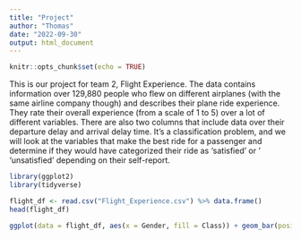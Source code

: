 ```yaml
---
title: "Project"
author: "Thomas"
date: "2022-09-30"
output: html_document
---
```


```r
knitr::opts_chunk$set(echo = TRUE)
```



This is our project for team 2, Flight Experience. The data contains information over 129,880 people who flew on different airplanes (with the same airline company though) and describes their plane ride experience. They rate their overall experience (from a scale of 1 to 5) over a lot of different variables. There are also two columns that include data over their departure delay and arrival delay time. It's a classification problem, and we will look at the variables that make the best ride for a passenger and determine if they would have categorized their ride as 'satisfied' or ' 'unsatisfied' depending on their self-report. 



```r
library(ggplot2)
library(tidyverse)
```



```r
flight_df <- read.csv("Flight_Experience.csv") %>% data.frame()
head(flight_df)

```

```r

ggplot(data = flight_df, aes(x = Gender, fill = Class)) + geom_bar(position="dodge") +  geom_text(stat="count", aes(label=..count..), position=position_dodge(width=0.9), vjust=-0.2) + theme_bw() 

```


